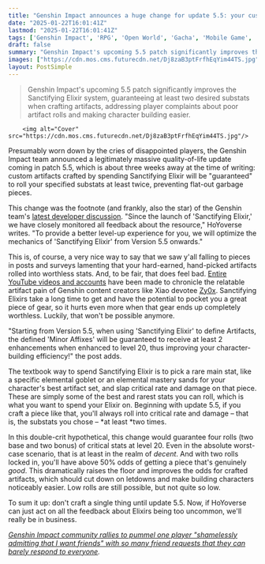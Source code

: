 ```yaml
---
title: "Genshin Impact announces a huge change for update 5.5: your custom-made artifacts can't be absolute trash anymore, so hold onto your Sanctifying Elixirs"
date: "2025-01-22T16:01:41Z"
lastmod: "2025-01-22T16:01:41Z"
tags: ['Genshin Impact', 'RPG', 'Open World', 'Gacha', 'Mobile Game', 'PC Game', 'PlayStation', 'Quality of Life Update', 'Artifact System']
draft: false
summary: "Genshin Impact's upcoming 5.5 patch significantly improves the Sanctifying Elixir system, guaranteeing at least two desired substats when crafting artifacts, addressing player complaints about poor artifact rolls and making character building easier."
images: ["https://cdn.mos.cms.futurecdn.net/Dj8zaB3ptFrfhEqYim44TS.jpg"]
layout: PostSimple
---
```

> Genshin Impact's upcoming 5.5 patch significantly improves the Sanctifying Elixir system, guaranteeing at least two desired substats when crafting artifacts, addressing player complaints about poor artifact rolls and making character building easier.


        <img alt="Cover" src="https://cdn.mos.cms.futurecdn.net/Dj8zaB3ptFrfhEqYim44TS.jpg"/>
        
Presumably worn down by the cries of disappointed players, the Genshin Impact team announced a legitimately massive quality-of-life update coming in patch 5.5, which is about three weeks away at the time of writing: custom artifacts crafted by spending Sanctifying Elixir will be "guaranteed" to roll your specified substats at least twice, preventing flat-out garbage pieces.

This change was the footnote (and frankly, also the star) of the Genshin team's [<u>latest developer discussion</u>](https://www.hoyolab.com/article/36523656?utm_source=sns&utm_medium=twitter&utm_id=2). "Since the launch of 'Sanctifying Elixir,' we have closely monitored all feedback about the resource," HoYoverse writes. "To provide a better level-up experience for you, we will optimize the mechanics of 'Sanctifying Elixir' from Version 5.5 onwards."

This is, of course, a very nice way to say that we saw y'all falling to pieces in posts and surveys lamenting that your hard-earned, hand-picked artifacts rolled into worthless stats. And, to be fair, that does feel bad. [<u>Entire YouTube videos and accounts</u>](https://youtu.be/Fu4L9a6RZfE) have been made to chronicle the relatable artifact pain of Genshin content creators like Xiao devotee [<u>Zy0x</u>](https://www.youtube.com/@Zy0x). Sanctifying Elixirs take a long time to get and have the potential to pocket you a great piece of gear, so it hurts even more when that gear ends up completely worthless. Luckily, that won't be possible anymore.

"Starting from Version 5.5, when using 'Sanctifying Elixir' to define Artifacts, the defined 'Minor Affixes' will be guaranteed to receive at least 2 enhancements when enhanced to level 20, thus improving your character-building efficiency!" the post adds.

The textbook way to spend Sanctifying Elixir is to pick a rare main stat, like a specific elemental goblet or an elemental mastery sands for your character's best artifact set, and slap critical rate and damage on that piece. These are simply some of the best and rarest stats you can roll, which is what you want to spend your Elixir on. Beginning with update 5.5, if you craft a piece like that, you'll always roll into critical rate and damage – that is, the substats you chose – *at least *two times.

In this double-crit hypothetical, this change would guarantee four rolls (two base and two bonus) of critical stats at level 20. Even in the absolute worst-case scenario, that is at least in the realm of *decent*. And with two rolls locked in, you'll have above 50% odds of getting a piece that's genuinely *good*. This dramatically raises the floor and improves the odds for crafted artifacts, which should cut down on letdowns and make building characters noticeably easier. Low rolls are still possible, but not quite so low.

To sum it up: don't craft a single thing until update 5.5. Now, if HoYoverse can just act on all the feedback about Elixirs being too uncommon, we'll really be in business.

[<u><em>Genshin Impact community rallies to pummel one player "shamelessly admitting that I want friends" with so many friend requests that they can barely respond to everyone</em></u>](https://www.gamesradar.com/games/open-world/genshin-impact-community-rallies-to-pummel-one-player-shamelessly-admitting-that-i-want-friends-with-so-many-friend-requests-that-they-can-barely-respond-to-everyone/)*.*
        